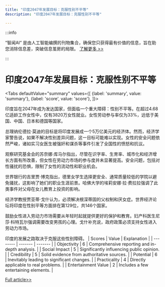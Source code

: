 ```yaml
---
title: "印度2047年发展目标：克服性别不平等"
description: "印度2047年发展目标：克服性别不平等"

---
```



:::info

“智闻AI“ 是由人工智能编撰的刊物集合，确保您只获得最有价值的信息，旨在助您消除信息差，突破信息茧房的局限。  [了解更多 >>](/)

:::

# 印度2047年发展目标：克服性别不平等


<Tabs
	defaultValue="summary"
	values={[
	{label: 'summary', value: 'summary'},
	{label: 'score', value: 'score'},
]}>
<TabItem value="summary">


印度旨在2047年成为发达国家，但面临一个重大障碍：性别不平等。在超过4.68亿适龄工作女性中，仅有3820万女性就业。女性劳动参与率仅为33%，远低于美国、中国、日本和德国等国家。

总理纳伦德拉·莫迪的目标是将印度发展成一个5万亿美元的经济体。然而，经济学家警告说，如果不解决性别差异问题，这一目标可能难以实现。女性的安全问题依然严峻，诸如实习女医生被强奸和谋杀等事件引发了全国性的愤怒和抗议。

观察研究基金会的苏奈娜·库马尔指出，尽管在识字率、生育率、城市化和经济增长方面有所改善，但女性在劳动力市场的参与度并未显著提高。安全问题，包括对性骚扰的恐惧，限制了女性的流动性和职业机会。

世界银行的吉里贾·博克指出，德里女学生选择更安全、通常质量较低的学院以避免骚扰，这影响了她们的职业生涯前景。哈佛大学的埃莉安娜·拉·费拉拉强调了此类事件对父母在女儿教育上投资的影响。

经济学教授贾亚蒂·戈什认为，必须解决根深蒂固的父权制和厌女症。世界经济论坛将印度在性别平等方面排在第129位，共146个国家。

鼓励女性进入劳动力市场需要从年轻时起就提供更好的保护和教育。妇产科医生尼莎·科特瓦尔强调需要改变男孩的心理。戈什补充说，政府政策必须支持女性进入劳动力市场。

印度的发展之路取决于克服这些性别障碍。
</TabItem>
<TabItem value="score">
	| Scores     | Value   | Explanation |
	| -------- | ------- | ------- |
	| Objectivity  | 6    | Comprehensive reporting and in-depth analysis.    |
	| Social Impact | 5     | Significantly influencing public opinion.    |
	| Credibility    | 5    | Solid evidence from authoritative sources.    |
	| Potential    | 6    | Inevitably leading to significant changes.    |
	| Practicality    | 4    | Directly applicable to real problems.    |
	| Entertainment Value    | 2    | Includes a few entertaining elements.    |
</TabItem>
</Tabs>

[Full article>>](https://www.cnbc.com/2024/08/26/india-developed-nation-2047-gender-inequality-economic-experts.html)
